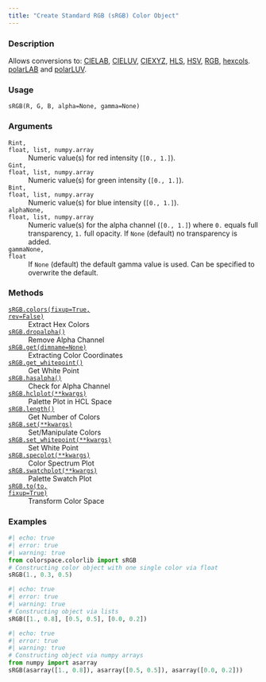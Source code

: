 ```yaml
---
title: "Create Standard RGB (sRGB) Color Object"
---
```


### Description

Allows conversions to: [CIELAB](colorspace.colorlib.CIELAB.qmd), [CIELUV](colorspace.colorlib.CIELUV.qmd),
[CIEXYZ](colorspace.colorlib.CIEXYZ.qmd), [HLS](colorspace.colorlib.HLS.qmd), [HSV](colorspace.colorlib.HSV.qmd), [RGB](colorspace.colorlib.RGB.qmd),
[hexcols](colorspace.colorlib.hexcols.qmd). [polarLAB](colorspace.colorlib.polarLAB.qmd) and [polarLUV](colorspace.colorlib.polarLUV.qmd).

### Usage

<pre><code class='language-python'>sRGB(R, G, B, alpha=None, gamma=None)</code></pre>

### Arguments

<dl class="pyp-list param-list">
  <dt style = "white-space: nowrap; font-family: monospace; vertical-align: top">
   <code id="colorspace.colorlib.sRGB:R">R</code><code class="argument-class">int, float, list, numpy.array</code>
  </dt>
 <dd>Numeric value(s) for red intensity (`[0., 1.]`).</dd>
  <dt style = "white-space: nowrap; font-family: monospace; vertical-align: top">
   <code id="colorspace.colorlib.sRGB:G">G</code><code class="argument-class">int, float, list, numpy.array</code>
  </dt>
 <dd>Numeric value(s) for green intensity (`[0., 1.]`).</dd>
  <dt style = "white-space: nowrap; font-family: monospace; vertical-align: top">
   <code id="colorspace.colorlib.sRGB:B">B</code><code class="argument-class">int, float, list, numpy.array</code>
  </dt>
 <dd>Numeric value(s) for blue intensity (`[0., 1.]`).</dd>
  <dt style = "white-space: nowrap; font-family: monospace; vertical-align: top">
   <code id="colorspace.colorlib.sRGB:alpha">alpha</code><code class="argument-class">None, float, list, numpy.array</code>
  </dt>
 <dd>Numeric value(s) for the alpha
channel (`[0., 1.]`) where `0.` equals full transparency, `1.` full
opacity. If `None` (default) no transparency is added.</dd>
  <dt style = "white-space: nowrap; font-family: monospace; vertical-align: top">
   <code id="colorspace.colorlib.sRGB:gamma">gamma</code><code class="argument-class">None, float</code>
  </dt>
 <dd>If `None` (default) the default gamma value is used.
Can be specified to overwrite the default.</dd>
</dl>

### Methods

<dl class="pyp-list method-list">
    <dt style = "white-space: nowrap; font-family: monospace; vertical-align: top">
       <code>[sRGB.colors(fixup=True, rev=False)](colorspace.colorlib.sRGB.colors.qmd)</code>
    </dt>
    <dd>Extract Hex Colors</dd>
    <dt style = "white-space: nowrap; font-family: monospace; vertical-align: top">
       <code>[sRGB.dropalpha()](colorspace.colorlib.sRGB.dropalpha.qmd)</code>
    </dt>
    <dd>Remove Alpha Channel</dd>
    <dt style = "white-space: nowrap; font-family: monospace; vertical-align: top">
       <code>[sRGB.get(dimname=None)](colorspace.colorlib.sRGB.get.qmd)</code>
    </dt>
    <dd>Extracting Color Coordinates</dd>
    <dt style = "white-space: nowrap; font-family: monospace; vertical-align: top">
       <code>[sRGB.get_whitepoint()](colorspace.colorlib.sRGB.get_whitepoint.qmd)</code>
    </dt>
    <dd>Get White Point</dd>
    <dt style = "white-space: nowrap; font-family: monospace; vertical-align: top">
       <code>[sRGB.hasalpha()](colorspace.colorlib.sRGB.hasalpha.qmd)</code>
    </dt>
    <dd>Check for Alpha Channel</dd>
    <dt style = "white-space: nowrap; font-family: monospace; vertical-align: top">
       <code>[sRGB.hclplot(**kwargs)](colorspace.colorlib.sRGB.hclplot.qmd)</code>
    </dt>
    <dd>Palette Plot in HCL Space</dd>
    <dt style = "white-space: nowrap; font-family: monospace; vertical-align: top">
       <code>[sRGB.length()](colorspace.colorlib.sRGB.length.qmd)</code>
    </dt>
    <dd>Get Number of Colors</dd>
    <dt style = "white-space: nowrap; font-family: monospace; vertical-align: top">
       <code>[sRGB.set(**kwargs)](colorspace.colorlib.sRGB.set.qmd)</code>
    </dt>
    <dd>Set/Manipulate Colors</dd>
    <dt style = "white-space: nowrap; font-family: monospace; vertical-align: top">
       <code>[sRGB.set_whitepoint(**kwargs)](colorspace.colorlib.sRGB.set_whitepoint.qmd)</code>
    </dt>
    <dd>Set White Point</dd>
    <dt style = "white-space: nowrap; font-family: monospace; vertical-align: top">
       <code>[sRGB.specplot(**kwargs)](colorspace.colorlib.sRGB.specplot.qmd)</code>
    </dt>
    <dd>Color Spectrum Plot</dd>
    <dt style = "white-space: nowrap; font-family: monospace; vertical-align: top">
       <code>[sRGB.swatchplot(**kwargs)](colorspace.colorlib.sRGB.swatchplot.qmd)</code>
    </dt>
    <dd>Palette Swatch Plot</dd>
    <dt style = "white-space: nowrap; font-family: monospace; vertical-align: top">
       <code>[sRGB.to(to, fixup=True)](colorspace.colorlib.sRGB.to.qmd)</code>
    </dt>
    <dd>Transform Color Space</dd>
</dl>


### Examples

```python
#| echo: true
#| error: true
#| warning: true
from colorspace.colorlib import sRGB
# Constructing color object with one single color via float
sRGB(1., 0.3, 0.5)
```

```python
#| echo: true
#| error: true
#| warning: true
# Constructing object via lists
sRGB([1., 0.8], [0.5, 0.5], [0.0, 0.2])
```

```python
#| echo: true
#| error: true
#| warning: true
# Constructing object via numpy arrays
from numpy import asarray
sRGB(asarray([1., 0.8]), asarray([0.5, 0.5]), asarray([0.0, 0.2]))
```



